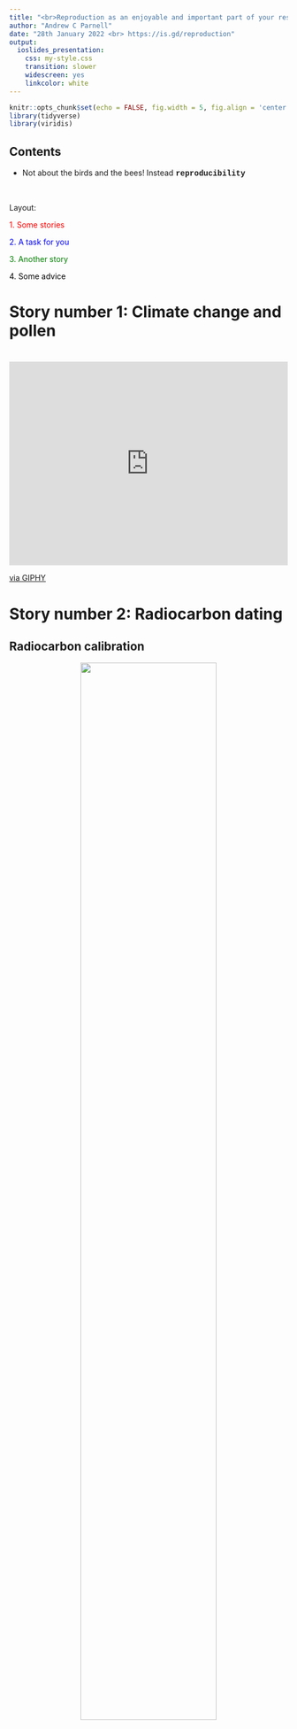 ```yaml
---
title: "<br>Reproduction as an enjoyable and important part of your research" 
author: "Andrew C Parnell"
date: "28th January 2022 <br> https://is.gd/reproduction"
output: 
  ioslides_presentation: 
    css: my-style.css
    transition: slower
    widescreen: yes
    linkcolor: white
---
```


```r
knitr::opts_chunk$set(echo = FALSE, fig.width = 5, fig.align = 'center')
library(tidyverse)
library(viridis)
```

<script src="https://ajax.googleapis.com/ajax/libs/jquery/1.12.2/jquery.min.js"></script>

<script>
    $(document).ready(function() {
      $('slide:not(.title-slide, .backdrop, .segue)').append('<footer label=\"\"></footer>');    
    })
</script>

<style>
  footer:after {
    content: attr(label);
    font-size: 12pt;
    position: absolute;
    bottom: 30px;
    left: 200px;
    line-height: 1.9;
  }
</style>



## Contents

- Not about the birds and the bees! Instead <span class="red2" style="font-family:'Courier'">
__reproducibility__</span>

<br>

Layout:

<span style="color:red">1. Some stories</span><br>

<span style="color:blue">2. A task for you</span><br>

<span style="color:green">3. Another story</span><br>

<span style="color:black">4. Some advice</span><br>

# Story number 1: Climate change and pollen {data-background=https://upload.wikimedia.org/wikipedia/commons/b/b1/Monticchio_Laghi.jpg data-background-size=cover}

# 
<div style="width:100%;height:0;padding-bottom:73%;position:relative;"><iframe src="https://giphy.com/embed/LJPfWhMCs9Rks" width="100%" height="100%" style="position:absolute" frameBorder="0" class="giphy-embed" allowFullScreen></iframe></div><p><a href="https://giphy.com/gifs/shocked-surprise-LJPfWhMCs9Rks">via GIPHY</a></p>

# {data-background=https://github.com/andrewcparnell/reproducibility_talk_jan22/raw/main/img/xl.png data-background-size=cover}

# Story number 2: Radiocarbon dating {data-background=https://upload.wikimedia.org/wikipedia/commons/f/f0/1_MV_accelerator_mass_spectrometer.jpg data-background-size=cover}

## Radiocarbon calibration

<center>

![](https://andrewcparnell.github.io/Bchron/articles/Bchron_files/figure-html/unnamed-chunk-9-1.png){width=70%}

</center>

# 
<div style="width:100%;height:0;padding-bottom:100%;position:relative;"><iframe src="https://giphy.com/embed/1VWybIFCQdLJblbPHu" width="100%" height="100%" style="position:absolute" frameBorder="0" class="giphy-embed" allowFullScreen></iframe></div><p><a href="https://giphy.com/stickers/no-rainbow-nope-1VWybIFCQdLJblbPHu">via GIPHY</a></p>

# Part 2: A task {data-background=https://live.staticflickr.com/5743/23287131203_6b2dab6e92_c_d.jpg data-background-size=cover}

## Your mission...

1. Download this file from GitHub: https://is.gd/IPCC2022
2. There are 62 pages, so run `sample(1:62, 1)` (or `random.choice(range(1, 62)`) in python).  Then count the number of references and do `sample(1:n_ref, 1)` to pick a random paper and copy the DOI
3. Search for the term `data`, note down the number of times it is mentioned 
4. Search for `code`, note down the number of times it is mentioned 
5. Search for `http` - see if there is code or data linked to the article that can be downloaded
6. Fill in the Google form https://is.gd/IPCCform
7. Repeat as many times as you want

# Another story: my attempt at reproducibility done properly {data-background=https://live.staticflickr.com/893/42328565782_4d2a4de8a2_c_d.jpg data-background-size=cover}

## Back in time

<center>

![](https://github.com/andrewcparnell/reproducibility_talk_jan22/raw/main/img/me2008.png){width=50%}

</center>

## A stable isotope mixing model

<center>

![](https://github.com/andrewcparnell/reproducibility_talk_jan22/raw/main/img/SIMMs1.png){width=100%}

</center>

## First publications

<center>

![](https://github.com/andrewcparnell/reproducibility_talk_jan22/raw/main/img/simms_pubs.png){width=100%}

</center>

## A social media 'strategy'

<center>

![](https://github.com/andrewcparnell/reproducibility_talk_jan22/raw/main/img/simms_social_media.png){width=100%}

</center>

## Environmetrics and doing it wrong

<center>

![](https://github.com/andrewcparnell/reproducibility_talk_jan22/raw/main/img/simms_environmetrics.png){width=100%}

</center>

## How it's used

- Management and potential collapse of important <span style="color:red">microscopic plankton</span> in the Ionian Sea,
- Whether American <span style="color:orange">Black Bears</span> are consuming human crops, 
- The impacts of predator/prey removal and the new <span style="color:yellow">EU Common Fishery policy</span>, 
- The effects of land use on living beings in <span style="color:green">river streams</span> and the link between storm-water run-off and pollution, 
- How the diets of individual <span style="color:blue">Neanderthals</span> differed from others, 
- The metabolic rate of <span style="color:indigo">Bottlenose dolphins</span>, 
- The life cycle of Uruguayan <span style="color:violet">Green turtles</span>,
- The increase of trace heavy metals in <span style="color:purple">seagrass leaves</span>

## GitHub pages and manuals

<center>

![](https://github.com/andrewcparnell/reproducibility_talk_jan22/raw/main/img/simms_github.png){width=100%}

</center>

## Some overall lessons I learnt

- <font size="6">If you want lots of citations write <span style="color:red">open-source</span> software and get feedback from users</font>
- <font size="6">Get users or non-expert <span style="color:green">collaborators</span> to help write the instruction manual</font>
- <font size="6">Keep (at least the first paper) <span style="color:blue">as simple as possible</span></font>
- <font size="6">Use social media and <span style="color:purple">answer queries</span> as quickly as you can</font>

# Part 3: 5 pieces of advice {data-background=https://github.com/andrewcparnell/reproducibility_talk_jan22/raw/main/img/advice.png data-background-size=cover}

## 1. You can't make your work completely reproducible

<iframe src="https://giphy.com/embed/11tTNkNy1SdXGg" width="480" height="267" frameBorder="0" class="giphy-embed" allowFullScreen></iframe><p><a href="https://giphy.com/gifs/disneypixar-disney-pixar-11tTNkNy1SdXGg">via GIPHY</a></p>

## 2. .. but try to make every piece of work you do as reproducible as possible via

1. Make it <span style="color:red">open access</span> (pretty much compulsory these days)
2. Make it so that people (especially you) can <span style="color:green">re-create your graphs</span>
3. Make it so that they can <span style="color:blue">generalise your code</span>

## 3. Aim to turn every paper you write into an R package and at least put it on GitHub or similar 

<iframe src="https://giphy.com/embed/du3J3cXyzhj75IOgvA" width="480" height="469" frameBorder="0" class="giphy-embed" allowFullScreen></iframe><p><a href="https://giphy.com/gifs/devrock-code-edr-escueladevrock-du3J3cXyzhj75IOgvA">via GIPHY</a></p>

# <span style="color:pink">4. Write better comments in your code (but nobody writes good comments</span>) {data-background=https://github.com/andrewcparnell/reproducibility_talk_jan22/raw/main/img/code.png data-background-size=cover}

## 5. Don't walk away from your hard work if you want to reap the benefits from it

<iframe src="https://giphy.com/embed/jUwpNzg9IcyrK" width="480" height="360" frameBorder="0" class="giphy-embed" allowFullScreen></iframe><p><a href="https://giphy.com/gifs/the-simpsons-scared-homer-simpson-jUwpNzg9IcyrK">via GIPHY</a></p>

## Some useful resources

1. [Writing R packages](https://r-pkgs.org) by Hadley Wickham
2. [The BES guide to reproducibility]( https://www.britishecologicalsociety.org/wp-content/uploads/2017/12/guide-to-reproducible-code.pdf)
3. [GitHub](https://github.com) and [Github Large File Storage](https://git-lfs.github.com)
4. Defining good [folder structures](https://github.com/ropensci/rrrpkg)

## The future!

1. <font size="6">IAll journals requiring code/data that runs and <span style="color:red">open-source</span> reproduces the figures</font>
2. <font size="6">The ability to <span style="color:orange">submit data</span> (done) and the ability to <span style="color:green">submit code</span> and get a DOI</font>
3. <font size="6"><span style="color:blue">Automated reproducibility</span></font>

## Summary

1. Making your papers/code reproducible is to your advantage* (*if you're intending to pursue a career in academia)
2. Learn the tools of the trade (e.g. R packages, Rmarkdown, GitHub) for reproducibility
3. Make reproducibility a cornerstone of every paper you write
4. Do you best and don't beat yourself up about not making everything reproducible
	
# Back to the IPCC results

## Resources and funding

Title slide: [NIAID](https://www.flickr.com/photos/niaid/)
Monticchio: [Wikipedia](https://upload.wikimedia.org/wikipedia/commons/b/b1/Monticchio_Laghi.jpg)
[BART generator](http://www.ranzey.com/generators/bart/index.html)
Thank you!



